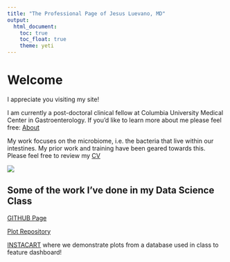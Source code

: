 ```yaml
---
title: "The Professional Page of Jesus Luevano, MD"
output: 
  html_document:
    toc: true
    toc_float: true
    theme: yeti
---
```


# Welcome

I appreciate you visiting my site! 

I am currently a post-doctoral clinical fellow at Columbia University Medical Center in Gastroenterology. If you'd like to learn more about me please feel free: [About](about.html)


My work focuses on the microbiome, i.e. the bacteria that live within our intestines. My prior work and training have been geared towards this. Please feel free to review my [CV](education.html)

![](https://www.gutmicrobiotaforhealth.com/wp-content/uploads/2020/09/gut_microbiota_microbes.jpg)

## Some of the work I've done in my Data Science Class

[GITHUB Page](https://github.com/jmlue)

[Plot Repository](https://github.com/jmlue/p8105_visualization_ggplot2)

[INSTACART](dashboard.html) where we demonstrate plots from a database used in class to feature dashboard!
